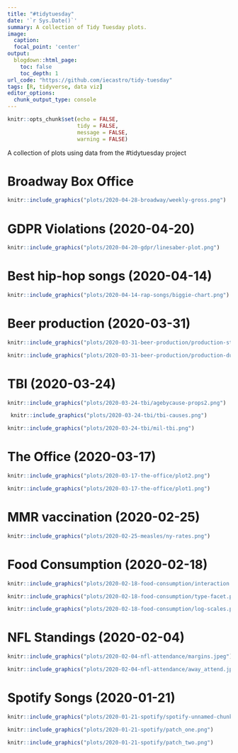 ```yaml
---
title: "#tidytuesday"
date: '`r Sys.Date()`'
summary: A collection of Tidy Tuesday plots.
image:
  caption:
  focal_point: 'center'
output:
  blogdown::html_page:
    toc: false
    toc_depth: 1
url_code: "https://github.com/iecastro/tidy-tuesday"
tags: [R, tidyverse, data viz]
editor_options: 
  chunk_output_type: console
---
```



```r

knitr::opts_chunk$set(echo = FALSE,
                      tidy = FALSE, 
                      message = FALSE,
                      warning = FALSE)

```


A collection of plots using data from the #tidytuesday project  


# Broadway Box Office

```r
knitr::include_graphics("plots/2020-04-28-broadway/weekly-gross.png")

```


# GDPR Violations (2020-04-20)

```r
knitr::include_graphics("plots/2020-04-20-gdpr/linesaber-plot.png")

```


# Best hip-hop songs (2020-04-14)

```r
knitr::include_graphics("plots/2020-04-14-rap-songs/biggie-chart.png")

```


# Beer production (2020-03-31) 

```r
knitr::include_graphics("plots/2020-03-31-beer-production/production-statebin.png")

```


```r
knitr::include_graphics("plots/2020-03-31-beer-production/production-dumbbell.png")

```

# TBI (2020-03-24)

```r
knitr::include_graphics("plots/2020-03-24-tbi/agebycause-props2.png")

```


```r
 knitr::include_graphics("plots/2020-03-24-tbi/tbi-causes.png")
```


```r
knitr::include_graphics("plots/2020-03-24-tbi/mil-tbi.png")
```



# The Office (2020-03-17)

```r
knitr::include_graphics("plots/2020-03-17-the-office/plot2.png")

```

```r
knitr::include_graphics("plots/2020-03-17-the-office/plot1.png")

```


# MMR vaccination (2020-02-25)  

```r
knitr::include_graphics("plots/2020-02-25-measles/ny-rates.png")
```



# Food Consumption (2020-02-18)  

```r
knitr::include_graphics("plots/2020-02-18-food-consumption/interaction.png")
```


```r
knitr::include_graphics("plots/2020-02-18-food-consumption/type-facet.png")
```


```r
knitr::include_graphics("plots/2020-02-18-food-consumption/log-scales.png")
```




# NFL Standings (2020-02-04)



```r
knitr::include_graphics("plots/2020-02-04-nfl-attendance/margins.jpeg")
```

```r
knitr::include_graphics("plots/2020-02-04-nfl-attendance/away_attend.jpeg")
```



# Spotify Songs (2020-01-21)


```r
knitr::include_graphics("plots/2020-01-21-spotify/spotify-unnamed-chunk-1-1.gif")

```


```r
knitr::include_graphics("plots/2020-01-21-spotify/patch_one.png")

```


```r
knitr::include_graphics("plots/2020-01-21-spotify/patch_two.png")

```

